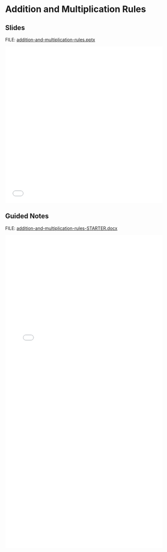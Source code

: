 # Addition and Multiplication Rules {.unnumbered}

## Slides

FILE: [addition-and-multiplication-rules.pptx](https://github.com/coltongearhart/math125/blob/main/probability/addition-and-multiplication-ruless.pptx)

<embed src="probability/addition-and-multiplication-rules.pdf" type="application/pdf" width="100%" height="500px"></embed>

## Guided Notes

FILE: [addition-and-multiplication-rules-STARTER.docx](https://github.com/coltongearhart/math125/blob/main/probability/addition-and-multiplication-rules-STARTER.docx)

<embed src="probability/addition-and-multiplication-rules-COMPLETED.pdf" type="application/pdf" width="100%" height="1000px"></embed>
